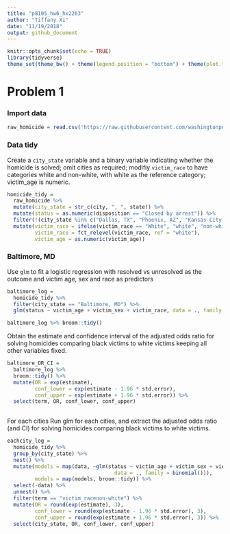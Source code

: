 ```yaml
---
title: "p8105_hw6_hx2263"
author: "Tiffany Xi"
date: "11/19/2018"
output: github_document
---
```


```r
knitr::opts_chunk$set(echo = TRUE)
library(tidyverse)
theme_set(theme_bw() + theme(legend.position = "bottom") + theme(plot.title = element_text(hjust = 0.5)))
```

# Problem 1

### Import data

```r
raw_homicide = read.csv("https://raw.githubusercontent.com/washingtonpost/data-homicides/master/homicide-data.csv")
```

### Data tidy

Create a `city_state` variable and a binary variable indicating whether the homicide is solved; omit cities as required; modifiy `victim_race` to have categories white and non-white, with white as the reference category; victim_age is numeric.

```r
homicide_tidy = 
  raw_homicide %>% 
  mutate(city_state = str_c(city, ", ", state)) %>% 
  mutate(status = as.numeric(disposition == "Closed by arrest")) %>% 
  filter(!(city_state %in% c("Dallas, TX", "Phoenix, AZ", "Kansas City, MO", "Tulsa, AL"))) %>%
  mutate(victim_race = ifelse(victim_race == "White", "white", "non-white"),
         victim_race = fct_relevel(victim_race, ref = "white"),
         victim_age = as.numeric(victim_age))
```

### Baltimore, MD
Use `glm` to fit a logistic regression with resolved vs unresolved as the outcome and victim age, sex and race as predictors

```r
baltimore_log = 
  homicide_tidy %>% 
  filter(city_state == "Baltimore, MD") %>% 
  glm(status ~ victim_age + victim_sex + victim_race, data = ., family = binomial())

baltimore_log %>% broom::tidy()
```

Obtain the estimate and confidence interval of the adjusted odds ratio for solving homicides comparing black victims to white victims keeping all other variables fixed.

```r
baltimore_OR_CI = 
  baltimore_log %>% 
  broom::tidy() %>% 
  mutate(OR = exp(estimate),
         conf_lower = exp(estimate - 1.96 * std.error),
         conf_upper = exp(estimate + 1.96 * std.error)) %>% 
  select(term, OR, conf_lower, conf_upper)
  

```

For each cities
Run glm for each cities, and extract the adjusted odds ratio (and CI) for solving homicides comparing black victims to white victims.

```r
eachcity_log = 
  homicide_tidy %>% 
  group_by(city_state) %>% 
  nest() %>% 
  mutate(models = map(data, ~glm(status ~ victim_age + victim_sex + victim_race,
                                   data = ., family = binomial())),
         models = map(models, broom::tidy)) %>% 
  select(-data) %>% 
  unnest() %>% 
  filter(term == "victim_racenon-white") %>% 
  mutate(OR = round(exp(estimate), 3),
         conf_lower = round(exp(estimate - 1.96 * std.error), 3),
         conf_upper = round(exp(estimate + 1.96 * std.error), 3)) %>% 
  select(city_state, OR, conf_lower, conf_upper)
```



